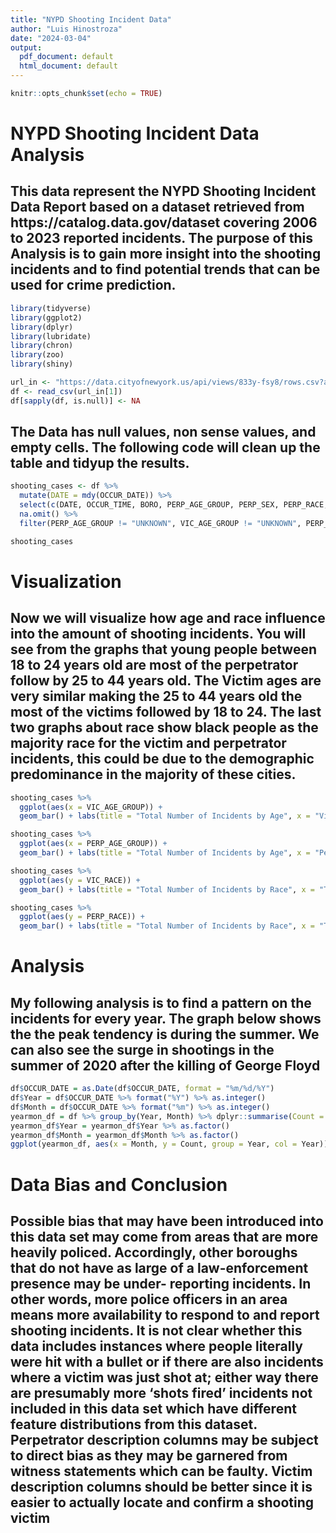 ```yaml
---
title: "NYPD Shooting Incident Data"
author: "Luis Hinostroza"
date: "2024-03-04"
output:
  pdf_document: default
  html_document: default
---
```


```r
knitr::opts_chunk$set(echo = TRUE)
```

# NYPD Shooting Incident Data Analysis

## This data represent the NYPD Shooting Incident Data Report based on a dataset retrieved from https://catalog.data.gov/dataset covering 2006 to 2023 reported incidents. The purpose of this Analysis is to gain more insight into the shooting incidents and to find potential trends that can be used for crime prediction.

```r
library(tidyverse)
library(ggplot2)
library(dplyr)
library(lubridate)
library(chron)
library(zoo)
library(shiny)

url_in <- "https://data.cityofnewyork.us/api/views/833y-fsy8/rows.csv?accessType=DOWNLOAD"
df <- read_csv(url_in[1])
df[sapply(df, is.null)] <- NA
```

\pagebreak

## The Data has null values, non sense values, and empty cells. The following code will clean up the table and tidyup the results.

```r
shooting_cases <- df %>%
  mutate(DATE = mdy(OCCUR_DATE)) %>%
  select(c(DATE, OCCUR_TIME, BORO, PERP_AGE_GROUP, PERP_SEX, PERP_RACE, VIC_AGE_GROUP, VIC_SEX, VIC_RACE)) %>%
  na.omit() %>%
  filter(PERP_AGE_GROUP != "UNKNOWN", VIC_AGE_GROUP != "UNKNOWN", PERP_AGE_GROUP != "(null)", VIC_AGE_GROUP != 1022, PERP_AGE_GROUP != 940, PERP_AGE_GROUP != 224, PERP_AGE_GROUP != 1020)

shooting_cases
```

# Visualization

## Now we will visualize how age and race influence into the amount of shooting incidents. You will see from the graphs that young people between 18 to 24 years old are most of the perpetrator follow by 25 to 44 years old. The Victim ages are very similar making the 25 to 44 years old the most of the victims followed by 18 to 24. The last two graphs about race show black people as the majority race for the victim and perpetrator incidents, this could be due to the demographic predominance in the majority of these cities.

```r
shooting_cases %>%
  ggplot(aes(x = VIC_AGE_GROUP)) +
  geom_bar() + labs(title = "Total Number of Incidents by Age", x = "Victim Age", y = "Total Count")

shooting_cases %>%
  ggplot(aes(x = PERP_AGE_GROUP)) +
  geom_bar() + labs(title = "Total Number of Incidents by Age", x = "Perpetrator Age", y = "Total Count")

shooting_cases %>%
  ggplot(aes(y = VIC_RACE)) +
  geom_bar() + labs(title = "Total Number of Incidents by Race", x = "Total Count", y = "Victim Race")

shooting_cases %>%
  ggplot(aes(y = PERP_RACE)) +
  geom_bar() + labs(title = "Total Number of Incidents by Race", x = "Total Count", y = "Perpetrator Race")

```

# Analysis

## My following analysis is to find a pattern on the incidents for every year. The graph below shows the the peak tendency is during the summer. We can also see the surge in shootings in the summer of 2020 after the killing of George Floyd

```r
df$OCCUR_DATE = as.Date(df$OCCUR_DATE, format = "%m/%d/%Y")
df$Year = df$OCCUR_DATE %>% format("%Y") %>% as.integer()
df$Month = df$OCCUR_DATE %>% format("%m") %>% as.integer()
yearmon_df = df %>% group_by(Year, Month) %>% dplyr::summarise(Count = n()) %>% as.data.frame()
yearmon_df$Year = yearmon_df$Year %>% as.factor()
yearmon_df$Month = yearmon_df$Month %>% as.factor()
ggplot(yearmon_df, aes(x = Month, y = Count, group = Year, col = Year)) + geom_line()
```

# Data Bias and Conclusion

## Possible bias that may have been introduced into this data set may come from areas that are more heavily policed. Accordingly, other boroughs that do not have as large of a law-enforcement presence may be under- reporting incidents. In other words, more police officers in an area means more availability to respond to and report shooting incidents. It is not clear whether this data includes instances where people literally were hit with a bullet or if there are also incidents where a victim was just shot at; either way there are presumably more ‘shots fired’ incidents not included in this data set which have different feature distributions from this dataset. Perpetrator description columns may be subject to direct bias as they may be garnered from witness statements which can be faulty. Victim description columns should be better since it is easier to actually locate and confirm a shooting victim
